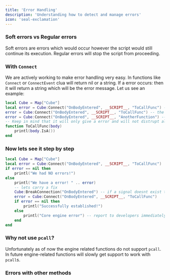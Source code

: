 ```yaml
---
title: 'Error Handling'
description: 'Understanding how to detect and manage errors'
icon: 'seal-exclamation'
---
```

### Soft errors vs Regular errors
Soft errors are errors which would occur however the script would still continue its execution. Regular errors will stop the script from proceeding.

### With `Connect`
We are actively working to make error handling very easy. In functions like `Connect` or `ConnectEvent` clua will return nil or a string. If a error occurs: then it will return a string which will be the error message. 
Let us see an example:
```lua
local Cube = Map["Cube"]
local error = Cube:Connect("OnBodyEntered", __SCRIPT__, "ToCallFunc") -- the value of error will be nil however if we try to conenct again:
error = Cube:Connect("OnBodyEntered", __SCRIPT__, "ToCallFunc") -- the value of error will be a string of: 'OnBodyEntered(Signal) is already connected to a function!'
error = Cube:Connect("OnBodyEntered", __SCRIPT__, "AnotherFunction") -- the value of error will be a string as well. Clua does not support binding a single signal to multiple functions. However this is going to be allowed in near-future. It will return the same error: : 'OnBodyEntered(Signal) is already connected to a function!'
-- Keep in mind that it will only give a error and will not distrupt already-connected connection!
function ToCallFunc(body) 
    printl(body.IsA())
end
```

### Now lets see it step by step
```lua
local Cube = Map["Cube"]
local error = Cube:Connect("OnBodyEntered", __SCRIPT__, "ToCallFunc")
if error == nil then
    printl("We had NO errors!")
else 
    printl("We have a error! " .. error)
    -- lets carry a fix
    Cube:BreakConnection("OnBodyEntered") -- if a signal doesnt exist then it will return a string of: 'No signal found.'
    error = Cube:Connect("OnBodyEntered", __SCRIPT__, "ToCallFunc")
    if error == nil then
        printl("Successfully established!")
    else
        printl("Core engine error") -- report to developers immediately!
    end
end
```

### Why not use `pcall`?
Unfortunately as of now the engine related functions do not support `pcall`. In future engine-related functions will slowly get support to work with `pcall`s.

### Errors with other methods
